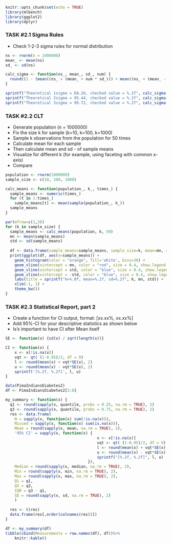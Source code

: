 ```r
knitr::opts_chunk$set(echo = TRUE)
library(mlbench)
library(ggplot2)
library(dplyr)
```


### TASK #2.1 Sigma Rules
- Check 1-2-3 sigma rules for normal distribution

```r
ns <- rnorm(n = 1000000)
mean_ <- mean(ns)
sd_ <- sd(ns)

calc_sigma <- function(ns_, mean_, sd_, num) {
  round((1 - (mean((ns_ > (mean_ + num * sd_))) + mean((ns_ < (mean_ - num * sd_))))) * 100, 2)
}

sprintf("Theoretical 1sigma = 68.26, checked value = %.2f", calc_sigma(ns, mean_, sd_, 1))
sprintf("Theoretical 2sigma = 95.44, checked value = %.2f", calc_sigma(ns, mean_, sd_, 2))
sprintf("Theoretical 3sigma = 99.72, checked value = %.2f", calc_sigma(ns, mean_, sd_, 3))
```

### TASK #2.2 CLT
- Generate population (n = 1000000)
- Fix the size k for sample (k=10, k=100, k=1000)
- Sample k observations from the population for 50 times
- Calculate mean for each sample
- Then calculate mean and sd - of sample means
- Visualize for different k (for example, using faceting with common x-axis)
- Compare

```r
population <- rnorm(1000000)
sample_size <- c(10, 100, 1000)

calc_means <- function(population_, k_, times_) {
  sample_means <- numeric(times_)
  for (t in 1:times_)
    sample_means[t] <- mean(sample(population_, k_))
  sample_means
}

par(mfrow=c(1,3))
for (k in sample_size) {
  sample_means <- calc_means(population, k, 50)
  mn <- mean(sample_means)
  std <- sd(sample_means)
  
  df <- data.frame(sample_means=sample_means, sample_size=k, mean=mn, std=std)
  print(ggplot(df, aes(x=sample_means)) + 
    geom_histogram(color = "orange", fill='white', bins=30) + 
    geom_vline(xintercept = mn, color = "red", size = 0.4, show.legend = T) + 
    geom_vline(xintercept = std, color = "blue", size = 0.4, show.legend = T) + 
    geom_vline(xintercept = -std, color = "blue", size = 0.4, show.legend = T) +
    labs(title = sprintf("k=%.0f, mean=%.2f, sd=%.2f", k, mn, std)) +
    xlim(-1, 1) +
    theme_bw())
}
```

### TASK #2.3 Statistical Report, part 2
- Create a function for CI output, format: [xx.xx%, xx.xx%]
- Add 95%-CI for your descriptive statistics as shown below
- Is's important to have CI after Mean itself

```r
SE <- function(x) {sd(x) / sqrt(length(x))}

CI <- function(x) {
    x <- x[!is.na(x)]
    vqt <- qt( (1-0.95)/2, df = 9)
    l <- round(mean(x) + vqt*SE(x), 2)
    u <- round(mean(x) - vqt*SE(x), 2)
    sprintf('[%.2f, %.2f]', l, u)
}
```

```r
data(PimaIndiansDiabetes2)
df <- PimaIndiansDiabetes2[2:8]

my_summary <- function(x) {
  q1 <- round(sapply(x, quantile, probs = 0.25, na.rm = TRUE), 2)
  q3 <- round(sapply(x, quantile, probs = 0.75, na.rm = TRUE), 2)
  res <- data.frame(
    N = sapply(x, function(x) sum(!is.na(x))),
    Missed = sapply(x, function(x) sum(is.na(x))),
    Mean = round(sapply(x, mean, na.rm = TRUE), 2), 
    '95% CI' = sapply(x, function(x) {
                                        x <- x[!is.na(x)]
                                        vqt <- qt( (1-0.95)/2, df = 9)
                                        l <- round(mean(x) + vqt*SE(x), 2)
                                        u <- round(mean(x) - vqt*SE(x), 2)
                                        sprintf("[%.2f, %.2f]", l, u)
                                    }),
    Median = round(sapply(x, median, na.rm = TRUE), 2),
    Min = round(sapply(x, min, na.rm = TRUE), 2),
    Max = round(sapply(x, max, na.rm = TRUE), 2),
    Q1 = q1,
    Q3 = q3,
    IQR = q3 - q1,
    SD = round(sapply(x, sd, na.rm = TRUE), 2)
    )
  
  res <- t(res)
  data.frame(res[,order(colnames(res))])
}

df <- my_summary(df)
tibble(cbind(Measurements = row.names(df), df))%>% 
    knitr::kable()
```